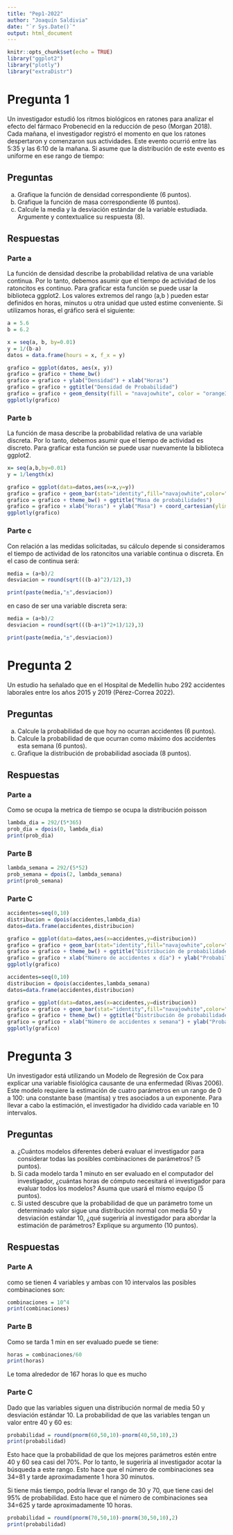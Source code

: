 ```yaml
---
title: "Pep1-2022"
author: "Joaquín Saldivia"
date: "`r Sys.Date()`"
output: html_document
---
```


```r
knitr::opts_chunk$set(echo = TRUE)
library("ggplot2")
library("plotly")
library("extraDistr")
```

# Pregunta 1
Un investigador estudió los ritmos biológicos en ratones para analizar el efecto del fármaco Probenecid en la reducción de peso (Morgan 2018). Cada mañana, el investigador registró el momento en que los ratones despertaron y comenzaron sus actividades. Este evento ocurrió entre las 5:35 y las 6:10 de la mañana. Si asume que la distribución de este evento es uniforme en ese rango de tiempo:

## Preguntas
a. Grafique la función de densidad correspondiente (6 puntos).
b. Grafique la función de masa correspondiente (6 puntos).
c. Calcule la media y la desviación estándar de la variable estudiada. Argumente y contextualice su respuesta (8).

## Respuestas

### Parte a

La función de densidad describe la probabilidad relativa de una variable continua. Por lo tanto, debemos asumir que el tiempo de actividad de los ratoncitos es continuo. Para graficar esta función se puede usar la biblioteca ggplot2. Los valores extremos del rango (a,b
) pueden estar definidos en horas, minutos u otra unidad que usted estime conveniente. Si utilizamos horas, el gráfico será el siguiente:

```r
a = 5.6
b = 6.2

x = seq(a, b, by=0.01)
y = 1/(b-a)
datos = data.frame(hours = x, f_x = y)

grafico = ggplot(datos, aes(x, y))
grafico = grafico + theme_bw()
grafico = grafico + ylab("Densidad") + xlab("Horas")
grafico = grafico + ggtitle("Densidad de Probabilidad")
grafico = grafico + geom_density(fill = "navajowhite", color = "orange3", linewidth = 0.1)
ggplotly(grafico)
```

### Parte b

La función de masa describe la probabilidad relativa de una variable discreta. Por lo tanto, debemos asumir que el tiempo de actividad es discreto. Para graficar esta función se puede usar nuevamente la biblioteca ggplot2.

```r
x= seq(a,b,by=0.01)
y = 1/length(x)

grafico = ggplot(data=datos,aes(x=x,y=y))
grafico = grafico + geom_bar(stat="identity",fill="navajowhite",color="orange3", size = 0.1)
grafico = grafico + theme_bw() + ggtitle("Masa de probabilidades")
grafico = grafico + xlab("Horas") + ylab("Masa") + coord_cartesian(ylim=c(0, 0.02))
ggplotly(grafico)
```

### Parte c

Con relación a las medidas solicitadas, su cálculo depende si consideramos el tiempo de actividad de los ratoncitos una variable continua o discreta. En el caso de continua será:

```r
media = (a+b)/2
desviacion = round(sqrt(((b-a)^2)/12),3)

print(paste(media,"±",desviacion))
```

en caso de ser una variable discreta sera:

```r
media = (a+b)/2
desviacion = round(sqrt(((b-a+1)^2+1)/12),3)

print(paste(media,"±",desviacion))
```

# Pregunta 2

Un estudio ha señalado que en el Hospital de Medellín hubo 292 accidentes laborales entre los años 2015 y 2019 (Pérez-Correa 2022).

## Preguntas

a. Calcule la probabilidad de que hoy no ocurran accidentes (6 puntos).
b. Calcule la probabilidad de que ocurran como máximo dos accidentes esta semana (6 puntos).
c. Grafique la distribución de probabilidad asociada (8 puntos).

## Respuestas

### Parte a

Como se ocupa la metrica de tiempo se ocupa la distribución poisson

```r
lambda_dia = 292/(5*365)
prob_dia = dpois(0, lambda_dia)
print(prob_dia)
```

### Parte B

```r
lambda_semana = 292/(5*52)
prob_semana = dpois(2, lambda_semana)
print(prob_semana)
```


### Parte C

```r
accidentes=seq(0,10)
distribucion = dpois(accidentes,lambda_dia)
datos=data.frame(accidentes,distribucion)

grafico = ggplot(data=datos,aes(x=accidentes,y=distribucion))
grafico = grafico + geom_bar(stat="identity",fill="navajowhite",color="orange3", size = 0.1)
grafico = grafico + theme_bw() + ggtitle("Distribución de probabilidades - Poisson")
grafico = grafico + xlab("Número de accidentes x día") + ylab("Probabilidad")
ggplotly(grafico)

```

```r
accidentes=seq(0,10)
distribucion = dpois(accidentes,lambda_semana)
datos=data.frame(accidentes,distribucion)

grafico = ggplot(data=datos,aes(x=accidentes,y=distribucion))
grafico = grafico + geom_bar(stat="identity",fill="navajowhite",color="orange3", size = 0.1)
grafico = grafico + theme_bw() + ggtitle("Distribución de probabilidades - Poisson")
grafico = grafico + xlab("Número de accidentes x semana") + ylab("Probabilidad")
ggplotly(grafico)

```

# Pregunta 3

Un investigador está utilizando un Modelo de Regresión de Cox para explicar una variable fisiológica causante de una enfermedad (Rivas 2006). Este modelo requiere la estimación de cuatro parámetros en un rango de 0 a 100: una constante base (mantisa) y tres asociados a un exponente. Para llevar a cabo la estimación, el investigador ha dividido cada variable en 10 intervalos.

## Preguntas

a. ¿Cuántos modelos diferentes deberá evaluar el investigador para considerar todas las posibles combinaciones de parámetros? (5 puntos).
b. Si cada modelo tarda 1 minuto en ser evaluado en el computador del investigador, ¿cuántas horas de cómputo necesitará el investigador para evaluar todos los modelos? Asuma que usará el mismo equipo (5 puntos).
c. Si usted descubre que la probabilidad de que un parámetro tome un determinado valor sigue una distribución normal con media 50 y desviación estándar 10, ¿qué sugeriría al investigador para abordar la estimación de parámetros? Explique su argumento (10 puntos).

## Respuestas

### Parte A

como se tienen 4 variables y ambas con 10 intervalos las posibles combinaciones son:

```r
combinaciones = 10^4
print(combinaciones)
```

### Parte B

Como se tarda 1 min en ser evaluado puede se tiene:

```r
horas = combinaciones/60
print(horas)
```
Le toma alrededor de 167 horas lo que es mucho

### Parte C

Dado que las variables siguen una distribución normal de media 50 y desviación estándar 10. La probabilidad de que las variables tengan un valor entre 40 y 60 es:

```r
probabilidad = round(pnorm(60,50,10)-pnorm(40,50,10),2)
print(probabilidad)
```

Esto hace que la probabilidad de que los mejores parámetros estén entre 40 y 60 sea casi del 70%. Por lo tanto, le sugeriría al investigador acotar la búsqueda a este rango. Esto hace que el número de combinaciones sea 34=81
 y tarde aproximadamente 1 hora 30 minutos.

Si tiene más tiempo, podría llevar el rango de 30 y 70, que tiene casi del 95% de probabilidad. Esto hace que el número de combinaciones sea 34=625
 y tarde aproximadamente 10 horas.
 
```r
probabilidad = round(pnorm(70,50,10)-pnorm(30,50,10),2)
print(probabilidad)
```